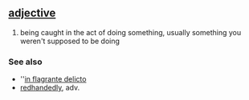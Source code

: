 == [[adjective]] ==
# being caught in the act of doing something, usually something you weren't supposed to be doing

=== See also ===
*''[[in flagrante delicto]]
*[[redhandedly]], adv.